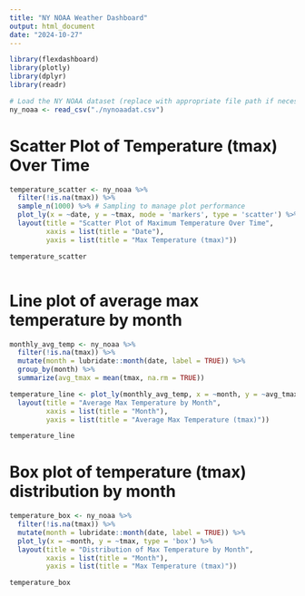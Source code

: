 ```yaml
---
title: "NY NOAA Weather Dashboard"
output: html_document
date: "2024-10-27"
---
```


```r

library(flexdashboard)
library(plotly)
library(dplyr)
library(readr)

# Load the NY NOAA dataset (replace with appropriate file path if necessary)
ny_noaa <- read_csv("./nynoaadat.csv")

```

# Scatter Plot of Temperature (tmax) Over Time

```r


temperature_scatter <- ny_noaa %>%
  filter(!is.na(tmax)) %>%
  sample_n(1000) %>% # Sampling to manage plot performance
  plot_ly(x = ~date, y = ~tmax, mode = 'markers', type = 'scatter') %>%
  layout(title = "Scatter Plot of Maximum Temperature Over Time",
         xaxis = list(title = "Date"),
         yaxis = list(title = "Max Temperature (tmax)"))

temperature_scatter



```


# Line plot of average max temperature by month

```r

monthly_avg_temp <- ny_noaa %>%
  filter(!is.na(tmax)) %>%
  mutate(month = lubridate::month(date, label = TRUE)) %>%
  group_by(month) %>%
  summarize(avg_tmax = mean(tmax, na.rm = TRUE))

temperature_line <- plot_ly(monthly_avg_temp, x = ~month, y = ~avg_tmax, type = 'scatter', mode = 'lines+markers') %>%
  layout(title = "Average Max Temperature by Month",
         xaxis = list(title = "Month"),
         yaxis = list(title = "Average Max Temperature (tmax)"))

temperature_line

```


# Box plot of temperature (tmax) distribution by month

```r


temperature_box <- ny_noaa %>%
  filter(!is.na(tmax)) %>%
  mutate(month = lubridate::month(date, label = TRUE)) %>%
  plot_ly(x = ~month, y = ~tmax, type = 'box') %>%
  layout(title = "Distribution of Max Temperature by Month",
         xaxis = list(title = "Month"),
         yaxis = list(title = "Max Temperature (tmax)"))

temperature_box

```


